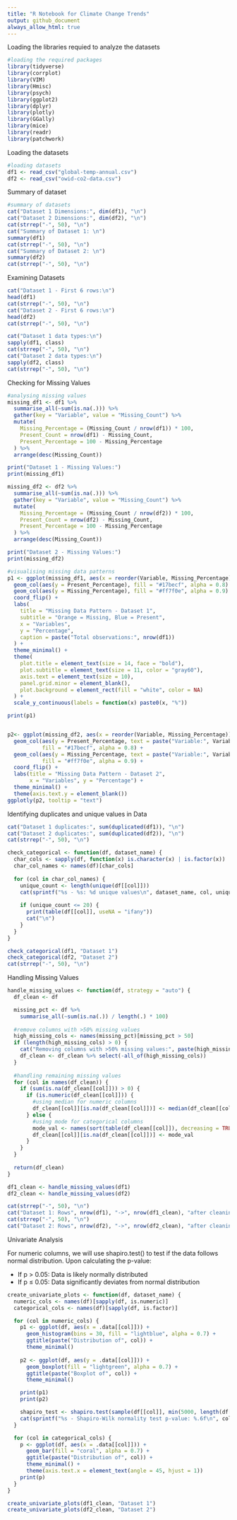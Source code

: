```yaml
---
title: "R Notebook for Climate Change Trends"
output: github_document
always_allow_html: true
---
```


Loading the libraries requied to analyze the datasets

```r

#loading the required packages
library(tidyverse)
library(corrplot)
library(VIM)
library(Hmisc)
library(psych)
library(ggplot2)
library(dplyr)
library(plotly)
library(GGally)
library(mice)
library(readr)
library(patchwork)

```

Loading the datasets

```r
#loading datasets
df1 <- read_csv("global-temp-annual.csv")
df2 <- read_csv("owid-co2-data.csv")

```

Summary of dataset

```r
#summary of datasets
cat("Dataset 1 Dimensions:", dim(df1), "\n")
cat("Dataset 2 Dimensions:", dim(df2), "\n")
cat(strrep("-", 50), "\n")
cat("Summary of Dataset 1: \n")
summary(df1)
cat(strrep("-", 50), "\n")
cat("Summary of Dataset 2: \n")
summary(df2)
cat(strrep("-", 50), "\n")
```

Examining Datasets

```r

cat("Dataset 1 - First 6 rows:\n")
head(df1)
cat(strrep("-", 50), "\n")
cat("Dataset 2 - First 6 rows:\n")
head(df2)
cat(strrep("-", 50), "\n")

cat("Dataset 1 data types:\n")
sapply(df1, class)
cat(strrep("-", 50), "\n")
cat("Dataset 2 data types:\n")
sapply(df2, class)
cat(strrep("-", 50), "\n")

```

Checking for Missing Values

```r
#analysing missing values
missing_df1 <- df1 %>%
  summarise_all(~sum(is.na(.))) %>%
  gather(key = "Variable", value = "Missing_Count") %>%
  mutate(
    Missing_Percentage = (Missing_Count / nrow(df1)) * 100,
    Present_Count = nrow(df1) - Missing_Count,
    Present_Percentage = 100 - Missing_Percentage
  ) %>%
  arrange(desc(Missing_Count))

print("Dataset 1 - Missing Values:")
print(missing_df1)

missing_df2 <- df2 %>%
  summarise_all(~sum(is.na(.))) %>%
  gather(key = "Variable", value = "Missing_Count") %>%
  mutate(
    Missing_Percentage = (Missing_Count / nrow(df2)) * 100,
    Present_Count = nrow(df2) - Missing_Count,
    Present_Percentage = 100 - Missing_Percentage
  ) %>%
  arrange(desc(Missing_Count))

print("Dataset 2 - Missing Values:")
print(missing_df2)

#visualising missing data patterns
p1 <- ggplot(missing_df1, aes(x = reorder(Variable, Missing_Percentage))) +
  geom_col(aes(y = Present_Percentage), fill = "#17becf", alpha = 0.8) +
  geom_col(aes(y = Missing_Percentage), fill = "#ff7f0e", alpha = 0.9) +
  coord_flip() +
  labs(
    title = "Missing Data Pattern - Dataset 1",
    subtitle = "Orange = Missing, Blue = Present",
    x = "Variables",
    y = "Percentage",
    caption = paste("Total observations:", nrow(df1))
  ) +
  theme_minimal() +
  theme(
    plot.title = element_text(size = 14, face = "bold"),
    plot.subtitle = element_text(size = 11, color = "gray60"),
    axis.text = element_text(size = 10),
    panel.grid.minor = element_blank(),
    plot.background = element_rect(fill = "white", color = NA)
  ) +
  scale_y_continuous(labels = function(x) paste0(x, "%"))

print(p1)


p2<- ggplot(missing_df2, aes(x = reorder(Variable, Missing_Percentage))) +
  geom_col(aes(y = Present_Percentage, text = paste("Variable:", Variable, "<br>Present:", round(Present_Percentage, 1), "%")), 
           fill = "#17becf", alpha = 0.8) +
  geom_col(aes(y = Missing_Percentage, text = paste("Variable:", Variable, "<br>Missing:", round(Missing_Percentage, 1), "%")), 
           fill = "#ff7f0e", alpha = 0.9) +
  coord_flip() +
  labs(title = "Missing Data Pattern - Dataset 2",
       x = "Variables", y = "Percentage") +
  theme_minimal() +
  theme(axis.text.y = element_blank())
ggplotly(p2, tooltip = "text")

```

Identifying duplicates and unique values in Data

```r
cat("Dataset 1 duplicates:", sum(duplicated(df1)), "\n")
cat("Dataset 2 duplicates:", sum(duplicated(df2)), "\n")
cat(strrep("-", 50), "\n")

check_categorical <- function(df, dataset_name) {
  char_cols <- sapply(df, function(x) is.character(x) | is.factor(x))
  char_col_names <- names(df)[char_cols]
  
  for (col in char_col_names) {
    unique_count <- length(unique(df[[col]]))
    cat(sprintf("%s - %s: %d unique values\n", dataset_name, col, unique_count))
    
    if (unique_count <= 20) {
      print(table(df[[col]], useNA = "ifany"))
      cat("\n")
    }
  }
}

check_categorical(df1, "Dataset 1")
check_categorical(df2, "Dataset 2")
cat(strrep("-", 50), "\n")

```

Handling Missing Values

```r
handle_missing_values <- function(df, strategy = "auto") {
  df_clean <- df

  missing_pct <- df %>%
    summarise_all(~sum(is.na(.)) / length(.) * 100)
  
  #remove columns with >50% missing values
  high_missing_cols <- names(missing_pct)[missing_pct > 50]
  if (length(high_missing_cols) > 0) {
    cat("Removing columns with >50% missing values:", paste(high_missing_cols, collapse = ", "), "\n")
    df_clean <- df_clean %>% select(-all_of(high_missing_cols))
  }
  
  #handling remaining missing values
  for (col in names(df_clean)) {
    if (sum(is.na(df_clean[[col]])) > 0) {
      if (is.numeric(df_clean[[col]])) {
        #using median for numeric columns
        df_clean[[col]][is.na(df_clean[[col]])] <- median(df_clean[[col]], na.rm = TRUE)
      } else {
        #using mode for categorical columns
        mode_val <- names(sort(table(df_clean[[col]]), decreasing = TRUE))[1]
        df_clean[[col]][is.na(df_clean[[col]])] <- mode_val
      }
    }
  }
  
  return(df_clean)
}

df1_clean <- handle_missing_values(df1)
df2_clean <- handle_missing_values(df2)

cat(strrep("-", 50), "\n")
cat("Dataset 1: Rows", nrow(df1), "->", nrow(df1_clean), "after cleaning\n")
cat(strrep("-", 50), "\n")
cat("Dataset 2: Rows", nrow(df2), "->", nrow(df2_clean), "after cleaning\n")
```

Univariate Analysis

For numeric columns, we will use shapiro.test() to test if the data follows normal distribution.
Upon calculating the p-value:

- If p > 0.05: Data is likely normally distributed
- If p ≤ 0.05: Data significantly deviates from normal distribution

```r
create_univariate_plots <- function(df, dataset_name) {
  numeric_cols <- names(df)[sapply(df, is.numeric)]
  categorical_cols <- names(df)[sapply(df, is.factor)]

  for (col in numeric_cols) {
    p1 <- ggplot(df, aes(x = .data[[col]])) +
      geom_histogram(bins = 30, fill = "lightblue", alpha = 0.7) +
      ggtitle(paste("Distribution of", col)) +
      theme_minimal()
    
    p2 <- ggplot(df, aes(y = .data[[col]])) +
      geom_boxplot(fill = "lightgreen", alpha = 0.7) +
      ggtitle(paste("Boxplot of", col)) +
      theme_minimal()

    print(p1)
    print(p2)

    shapiro_test <- shapiro.test(sample(df[[col]], min(5000, length(df[[col]]))))
    cat(sprintf("%s - Shapiro-Wilk normality test p-value: %.6f\n", col, shapiro_test$p.value))
  }

  for (col in categorical_cols) {
    p <- ggplot(df, aes(x = .data[[col]])) +
      geom_bar(fill = "coral", alpha = 0.7) +
      ggtitle(paste("Distribution of", col)) +
      theme_minimal() +
      theme(axis.text.x = element_text(angle = 45, hjust = 1))
    print(p)
  }
}

create_univariate_plots(df1_clean, "Dataset 1")
create_univariate_plots(df2_clean, "Dataset 2")
```

